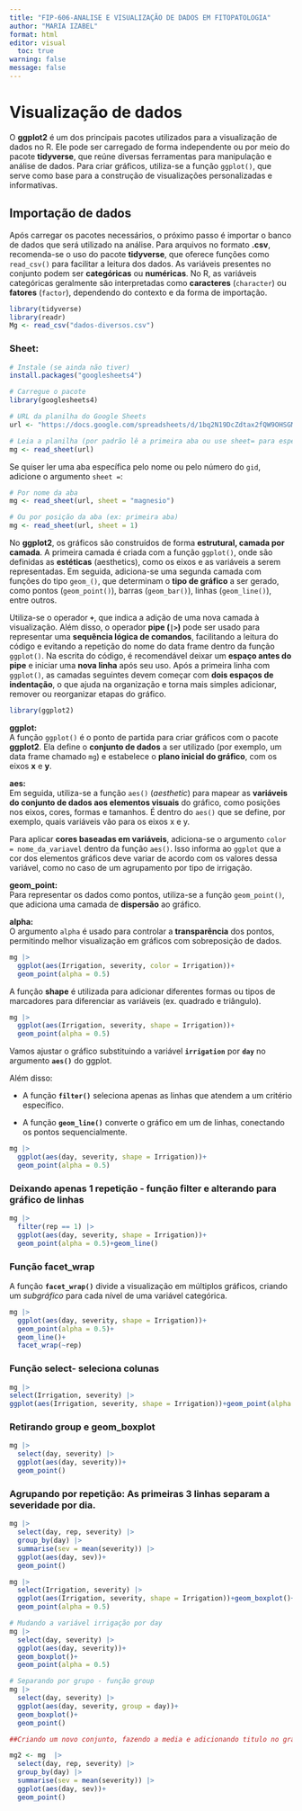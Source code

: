 ```yaml
---
title: "FIP-606-ANALISE E VISUALIZAÇÃO DE DADOS EM FITOPATOLOGIA"
author: "MARIA IZABEL"
format: html
editor: visual
  toc: true 
warning: false 
message: false
---
```


# **Visualização de dados**

O **ggplot2** é um dos principais pacotes utilizados para a visualização de dados no R. Ele pode ser carregado de forma independente ou por meio do pacote **tidyverse**, que reúne diversas ferramentas para manipulação e análise de dados. Para criar gráficos, utiliza-se a função `ggplot()`, que serve como base para a construção de visualizações personalizadas e informativas.

## **Importação de dados**

Após carregar os pacotes necessários, o próximo passo é importar o banco de dados que será utilizado na análise. Para arquivos no formato **.csv**, recomenda-se o uso do pacote **tidyverse**, que oferece funções como `read_csv()` para facilitar a leitura dos dados. As variáveis presentes no conjunto podem ser **categóricas** ou **numéricas**. No R, as variáveis categóricas geralmente são interpretadas como **caracteres** (`character`) ou **fatores** (`factor`), dependendo do contexto e da forma de importação.

```r

library(tidyverse)
library(readr)
Mg <- read_csv("dados-diversos.csv")
```

### Sheet:

```r
# Instale (se ainda não tiver)
install.packages("googlesheets4")

# Carregue o pacote
library(googlesheets4)

# URL da planilha do Google Sheets
url <- "https://docs.google.com/spreadsheets/d/1bq2N19DcZdtax2fQW9OHSGMR0X2__Z9T/edit#gid=983033137"

# Leia a planilha (por padrão lê a primeira aba ou use sheet= para especificar)
mg <- read_sheet(url)

```

Se quiser ler uma aba específica pelo nome ou pelo número do `gid`, adicione o argumento `sheet =`:

```r
# Por nome da aba
mg <- read_sheet(url, sheet = "magnesio")

# Ou por posição da aba (ex: primeira aba)
mg <- read_sheet(url, sheet = 1)

```

No **ggplot2**, os gráficos são construídos de forma **estrutural, camada por camada**. A primeira camada é criada com a função `ggplot()`, onde são definidas as **estéticas** (aesthetics), como os eixos e as variáveis a serem representadas. Em seguida, adiciona-se uma segunda camada com funções do tipo `geom_()`, que determinam o **tipo de gráfico** a ser gerado, como pontos (`geom_point()`), barras (`geom_bar()`), linhas (`geom_line()`), entre outros.

Utiliza-se o operador **`+`**, que indica a adição de uma nova camada à visualização. Além disso, o operador **pipe (`|>`)** pode ser usado para representar uma **sequência lógica de comandos**, facilitando a leitura do código e evitando a repetição do nome do data frame dentro da função `ggplot()`. Na escrita do código, é recomendável deixar um **espaço antes do pipe** e iniciar uma **nova linha** após seu uso. Após a primeira linha com `ggplot()`, as camadas seguintes devem começar com **dois espaços de indentação**, o que ajuda na organização e torna mais simples adicionar, remover ou reorganizar etapas do gráfico.

```r
library(ggplot2)
```

**ggplot:**\
A função `ggplot()` é o ponto de partida para criar gráficos com o pacote **ggplot2**. Ela define o **conjunto de dados** a ser utilizado (por exemplo, um data frame chamado `mg`) e estabelece o **plano inicial do gráfico**, com os eixos **x** e **y**.

**aes:**\
Em seguida, utiliza-se a função `aes()` (*aesthetic*) para mapear as **variáveis do conjunto de dados aos elementos visuais** do gráfico, como posições nos eixos, cores, formas e tamanhos. É dentro do `aes()` que se define, por exemplo, quais variáveis vão para os eixos x e y.

Para aplicar **cores baseadas em variáveis**, adiciona-se o argumento `color = nome_da_variavel` dentro da função `aes()`. Isso informa ao `ggplot` que a cor dos elementos gráficos deve variar de acordo com os valores dessa variável, como no caso de um agrupamento por tipo de irrigação.

**geom_point:**\
Para representar os dados como pontos, utiliza-se a função `geom_point()`, que adiciona uma camada de **dispersão** ao gráfico.

**alpha:**\
O argumento `alpha` é usado para controlar a **transparência** dos pontos, permitindo melhor visualização em gráficos com sobreposição de dados.

```r
mg |>
  ggplot(aes(Irrigation, severity, color = Irrigation))+
  geom_point(alpha = 0.5)
```

A função **shape** é utilizada para adicionar diferentes formas ou tipos de marcadores para diferenciar as variáveis (ex. quadrado e triângulo).

```r
mg |>
  ggplot(aes(Irrigation, severity, shape = Irrigation))+
  geom_point(alpha = 0.5)
```

Vamos ajustar o gráfico substituindo a variável **`irrigation`** por **`day`** no argumento **`aes()`** do ggplot.

Além disso:

-   A função **`filter()`** seleciona apenas as linhas que atendem a um critério específico.

-   A função **`geom_line()`** converte o gráfico em um de linhas, conectando os pontos sequencialmente.

```r

mg |> 
  ggplot(aes(day, severity, shape = Irrigation))+
  geom_point(alpha = 0.5)
```

### Deixando apenas 1 repetição - função filter e alterando para gráfico de linhas

```r

mg |> 
  filter(rep == 1) |>
  ggplot(aes(day, severity, shape = Irrigation))+
  geom_point(alpha = 0.5)+geom_line()
```

### Função facet_wrap 

A função **`facet_wrap()`** divide a visualização em múltiplos gráficos, criando um *subgráfico* para cada nível de uma variável categórica.

```r
mg |> 
  ggplot(aes(day, severity, shape = Irrigation))+
  geom_point(alpha = 0.5)+
  geom_line()+
  facet_wrap(~rep)
```

### Função select- seleciona colunas

```r
mg |> 
select(Irrigation, severity) |>
ggplot(aes(Irrigation, severity, shape = Irrigation))+geom_point(alpha = 0.5)
```

### Retirando group e geom_boxplot

```r
mg |> 
  select(day, severity) |>
  ggplot(aes(day, severity))+
  geom_point()
```

### Agrupando por repetição: As primeiras 3 linhas separam a severidade por dia.

```r
mg |> 
  select(day, rep, severity) |>
  group_by(day) |>
  summarise(sev = mean(severity)) |>
  ggplot(aes(day, sev))+
  geom_point()
```

```r
mg |> 
  select(Irrigation, severity) |>
  ggplot(aes(Irrigation, severity, shape = Irrigation))+geom_boxplot()+
  geom_point(alpha = 0.5)
```

```r
# Mudando a variável irrigação por day
mg |> 
  select(day, severity) |>
  ggplot(aes(day, severity))+
  geom_boxplot()+
  geom_point(alpha = 0.5)
```

```r
# Separando por grupo - função group
mg |> 
  select(day, severity) |>
  ggplot(aes(day, severity, group = day))+
  geom_boxplot()+
  geom_point()
```

```r
##Criando um novo conjunto, fazendo a media e adicionando titulo no gráfico:

mg2 <- mg  |> 
  select(day, rep, severity) |>
  group_by(day) |>
  summarise(sev = mean(severity)) |>
  ggplot(aes(day, sev))+
  geom_point()
```
